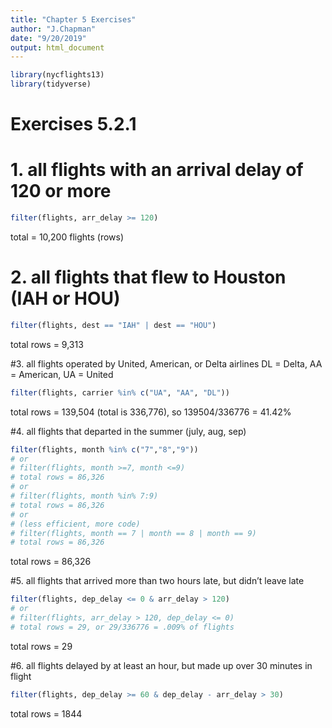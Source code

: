 ```yaml
---
title: "Chapter 5 Exercises"
author: "J.Chapman"
date: "9/20/2019"
output: html_document
---
```

```r
library(nycflights13)
library(tidyverse)

```
# Exercises 5.2.1

# 1. all flights with an arrival delay of 120 or more

```r
filter(flights, arr_delay >= 120)
```
total = 10,200 flights (rows)

# 2. all flights that flew to Houston (IAH or HOU)
```r
filter(flights, dest == "IAH" | dest == "HOU")

```
total rows = 9,313

#3. all flights operated by United, American, or Delta airlines
DL = Delta, AA = American, UA = United
```r
filter(flights, carrier %in% c("UA", "AA", "DL"))

```
total rows = 139,504 (total is 336,776), so 139504/336776 = 41.42%

#4. all flights that departed in the summer (july, aug, sep)
```r
filter(flights, month %in% c("7","8","9"))
# or
# filter(flights, month >=7, month <=9)
# total rows = 86,326
# or
# filter(flights, month %in% 7:9)
# total rows = 86,326
# or
# (less efficient, more code)
# filter(flights, month == 7 | month == 8 | month == 9)
# total rows = 86,326

```
total rows = 86,326

#5. all flights that arrived more than two hours late, but didn't leave late
```r
filter(flights, dep_delay <= 0 & arr_delay > 120)
# or
# filter(flights, arr_delay > 120, dep_delay <= 0)
# total rows = 29, or 29/336776 = .009% of flights

```
total rows = 29


#6. all flights delayed by at least an hour, but made up over 30 minutes in flight
```r
filter(flights, dep_delay >= 60 & dep_delay - arr_delay > 30)

```
total rows = 1844




